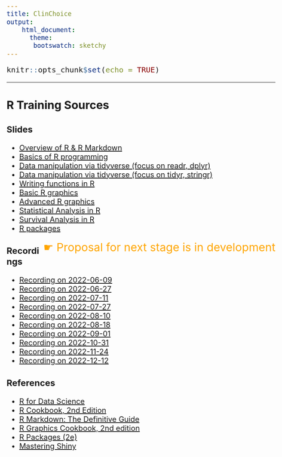 ```yaml
---
title: ClinChoice
output: 
    html_document:
      theme: 
       bootswatch: sketchy
---
```


```{=html}
<style type="text/css">

h1.title {
  font-size: 120px;
}
body, td {
   font-size: 20px;
}
code.r{
  font-size: 20px;
}
pre {
  font-size: 20px
}

</style>
```
```r
knitr::opts_chunk$set(echo = TRUE)
```

------------------------------------------------------------------------

## R Training Sources {.tabset .tabset-fade .tabset-pills}

### Slides

-   [Overview of R & R Markdown](Overview.html)
-   [Basics of R programming](Basics-R.html)
-   [Data manipulation via tidyverse (focus on readr, dplyr)](Data manipulation via tidyverse(focus on readr, dplyr).html)
-   [Data manipulation via tidyverse (focus on tidyr, stringr)](Data manipulation via tidyverse(focus on tidyr, stringr).html)
-   [Writing functions in R](Writing-functions-in-R.html)
-   [Basic R graphics](basic-R-graphics.html)
-   [Advanced R graphics](Advanced-R-graphics.html)
-   [Statistical Analysis in R](Statistical-Analysis-in-R.html)
-   [Survival Analysis in R](Survival-Analysis-in-R.html)
-   [R packages](R-package.html)

<span style='font-size:30px!important;color:orange!important;float:right'>&#9755; Proposal for next stage is in development</span>


### Recordings

-   [Recording on 2022-06-09](https://fmdkl-my.sharepoint.com/:v:/g/personal/tao_xiang_klserv_com/ETJ0Xd-uWytAntzt2ZgzX6MBf68NM8ec0AYyTLlTRS9Sng?e=OdYIpC)
-   [Recording on 2022-06-27](https://fmdkl-my.sharepoint.com/:v:/g/personal/yu_han_klserv_com/ESe5PQ_YfH9BlUP7jDjSSQ0Beym2sVIKlLSj73FpZFGncw)
-   [Recording on 2022-07-11](https://fmdkl-my.sharepoint.com/:v:/g/personal/tao_xiang_klserv_com/ESghmrReh6tIt6mPNyzVNc4BYl7XheNlKlEjbRZ50yRUAg?e=yzA2cD)
-   [Recording on 2022-07-27](https://fmdkl-my.sharepoint.com/:v:/g/personal/yaping_wang_klserv_com/EfJTdTrIEnFIqB4UmkEAdcsB8RiBtc1S1XDbsyUYMxWCmA)
-   [Recording on 2022-08-10](https://fmdkl-my.sharepoint.com/:v:/g/personal/chunyan_zhao_klserv_com/EddK_7xf0sxBsN4oQH0cgtkBxWAt-NZi1erEQFHr6tEraA)
-   [Recording on 2022-08-18](https://fmdkl-my.sharepoint.com/:v:/g/personal/keting_chen_klserv_com/EYiKDhuCCI1KnfSwRuXIQ6UBA_Hti3LiuOoDy9uyAmJrKQ)
-   [Recording on 2022-09-01](https://fmdkl-my.sharepoint.com/:v:/g/personal/tao_xiang_klserv_com/EXe-fbeYGHdAgfNff9aTs-oBlt5LwobToJIPmxfqNNoTjQ?e=GfacQ9)
-   [Recording on 2022-10-31](https://fmdkl-my.sharepoint.com/:v:/g/personal/tao_xiang_klserv_com/EYQHx-QhBlpBgDkP2S2xsVEBoDuLL_7r7WvG4W0vrR1i-w?e=IkdmPN)
-   [Recording on 2022-11-24](https://fmdkl-my.sharepoint.com/:v:/g/personal/qi_yang_klserv_com/EYY0dFs7SWtDp-6TEGpDo74BpVq-M6L9vhz9TtIk-MBsdg)
-   [Recording on 2022-12-12](https://fmdkl-my.sharepoint.com/:v:/g/personal/you_ye_klserv_com/ERAoDG62gBtItn7iKnRdiR4Ba-Dj30jD96cdyfprCPT1wA)

### References

-   [R for Data Science](https://r4ds.had.co.nz/)
-   [R Cookbook, 2nd Edition](https://rc2e.com/)
-   [R Markdown: The Definitive Guide](https://bookdown.org/yihui/rmarkdown/)
-   [R Graphics Cookbook, 2nd edition](https://r-graphics.org/)
-   [R Packages (2e)](https://r-pkgs.org/)
-   [Mastering Shiny](https://mastering-shiny.org/)
